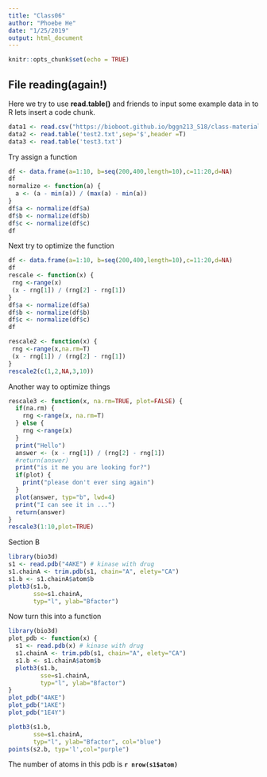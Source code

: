 ```yaml
---
title: "Class06"
author: "Phoebe He"
date: "1/25/2019"
output: html_document
---
```


```r
knitr::opts_chunk$set(echo = TRUE)
```

## File reading(again!)

Here we try to use **read.table()** and friends to input some example data in to R
lets insert a code chunk.
```r
data1 <- read.csv("https://bioboot.github.io/bggn213_S18/class-material/test1.txt")
data2 <- read.table('test2.txt',sep='$',header =T)
data3 <- read.table('test3.txt')
```

Try assign a function
```r
df <- data.frame(a=1:10, b=seq(200,400,length=10),c=11:20,d=NA) 
df
normalize <- function(a) {
  a <- (a - min(a)) / (max(a) - min(a))
}
df$a <- normalize(df$a)
df$b <- normalize(df$b)
df$c <- normalize(df$c)
df
```

Next try to optimize the function
```r
df <- data.frame(a=1:10, b=seq(200,400,length=10),c=11:20,d=NA) 
df
rescale <- function(x) {
 rng <-range(x)
 (x - rng[1]) / (rng[2] - rng[1])
}
df$a <- normalize(df$a)
df$b <- normalize(df$b)
df$c <- normalize(df$c)
df
```
```r
rescale2 <- function(x) {
 rng <-range(x,na.rm=T)
 (x - rng[1]) / (rng[2] - rng[1])
}
rescale2(c(1,2,NA,3,10))
```

Another way to optimize things
```r
rescale3 <- function(x, na.rm=TRUE, plot=FALSE) {
  if(na.rm) {
    rng <-range(x, na.rm=T)
  } else {
    rng <-range(x)
  }
  print("Hello")
  answer <- (x - rng[1]) / (rng[2] - rng[1])
  #return(answer)
  print("is it me you are looking for?")
  if(plot) {
    print("please don't ever sing again")
  }
  plot(answer, typ="b", lwd=4)
  print("I can see it in ...")
  return(answer)
}
rescale3(1:10,plot=TRUE)
```
 

Section B
```r
library(bio3d)
s1 <- read.pdb("4AKE") # kinase with drug
s1.chainA <- trim.pdb(s1, chain="A", elety="CA")
s1.b <- s1.chainA$atom$b
plotb3(s1.b, 
       sse=s1.chainA,
       typ="l", ylab="Bfactor")
```
Now turn this into a function
```r
library(bio3d)
plot_pdb <- function(x) {
  s1 <- read.pdb(x) # kinase with drug
  s1.chainA <- trim.pdb(s1, chain="A", elety="CA")
  s1.b <- s1.chainA$atom$b
  plotb3(s1.b, 
         sse=s1.chainA,
         typ="l", ylab="Bfactor")
}
plot_pdb("4AKE")
plot_pdb("1AKE") 
plot_pdb("1E4Y")

plotb3(s1.b, 
       sse=s1.chainA,
       typ="l", ylab="Bfactor", col="blue")
points(s2.b, typ='l',col="purple")

```




The number of atoms in this pdb is **`r nrow(s1$atom)`**


